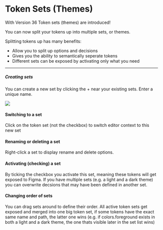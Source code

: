 # Token Sets (Themes)

With Version 36 Token sets (themes) are introduced!

You can now split your tokens up into multiple sets, or themes.

Splitting tokens up has many benefits:
- Allow you to split up options and decisions
- Gives you the ability to semantically seperate tokens
- Different sets can be exposed by activating only what you need

---


<ReactPlayer
  muted
  width="100%"
  height="auto"
  loop
  playing
  controls
  url="/8M7EiMsoIW.mp4"
/>

##### Creating sets
You can create a new set by clicking the + near your existing sets. Enter a unique name.

![](/token-sets.png)

#### Switching to a set
Click on the token set (not the checkbox) to switch editor context to this new set

#### Renaming or deleting a set
Right-click a set to display rename and delete options.

#### Activating (checking) a set
By ticking the checkbox you activate this set, meaning these tokens will get exposed to Figma. If you have multiple sets (e.g. a light and a dark theme) you can overwrite decsions that may have been defined in another set.

#### Changing order of sets
You can drag sets around to define their order. All active token sets get exposed and merged into one big token set, if some tokens have the exact same name and path, the latter one wins (e.g. if colors.foreground exists in both a light and a dark theme, the one thats visible later in the set list wins)
